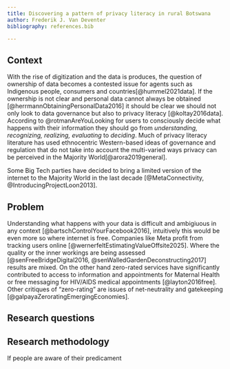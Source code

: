 ```yaml
---
title: Discovering a pattern of privacy literacy in rural Botswana
author: Frederik J. Van Deventer
bibliography: references.bib

---
```


## Context

With the rise of digitization and the data is produces, the question of ownership of data becomes a contested issue for agents such as Indigenous people, consumers and countries[@hummel2021data]. If the ownership is not clear and personal data cannot always be obtained [@herrmannObtainingPersonalData2016] it should be clear we should not only look to data governance but also to privacy literacy [@koltay2016data]. According to @rotmanAreYouLooking for users to consciously decide what happens with their information they should go from _understanding, recognizing, realizing, evaluating_ to _deciding_.
Much of privacy literacy literature has used ethnocentric Western-based ideas of governance and regulation that do not take into account the multi-varied ways privacy can be perceived in the Majority World[@arora2019general].

Some Big Tech parties have decided to bring a limited version of the internet to the Majority World in the last decade [@MetaConnectivity, @IntroducingProjectLoon2013].

## Problem

Understanding what happens with your data is difficult and ambigiuous in any context [@bartschControlYourFacebook2016], intuitively this would be even more so where internet is free. Companies like Meta profit from tracking users online [@wernerfeltEstimatingValueOffsite2025]. Where the quality or the inner workings are being assessed [@senFreeBridgeDigital2016, @senWalledGardenDeconstructing2017] results are mixed. On the other hand zero-rated services have significantly contributed to access to information and appointments for Maternal Health or free messaging for HIV/AIDS medical appointments [@layton2016free]. Other critiques of "zero-rating" are issues of net-neutrality and gatekeeping [@galpayaZeroratingEmergingEconomies].

## Research questions



## Research methodology

If people are aware of their predicament